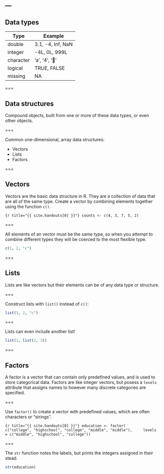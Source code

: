 ---
---

## Data types

| Type      | Example           |
|-----------+-------------------|
| double    | 3.1, -4, Inf, NaN |
| integer   | -4L, 0L, 999L     |
| character | 'a', '4', '👏'     |
| logical   | TRUE, FALSE       |
| missing   | NA                |

===

## Data structures

Compound objects, built from one or more of these data types, or even other objects.

===

Common one-dimensional, array data structures:

- Vectors
- Lists
- Factors

===

## Vectors

Vectors are the basic data structure in R. They are a collection of data that are all of the same type. Create a vector by combining elements together using the function `c()`.

```{r title="{{ site.handouts[0] }}"}
counts <- c(4, 3, 7, 5, 2)
```

===

All elements of an vector must be the same type, so when you attempt to combine different types they will be coerced to the most flexible type. 

```r
c(1, 2, "c")
```

===

## Lists

Lists are like vectors but their elements can be of any data type or structure.

===

Construct lists with `list()` instead of `c()`:

```r
list(1, 2, "c")
```

===

Lists can even include another list! 

```r
list(1, list(2, 3))
```

===

## Factors

A factor is a vector that can contain only predefined values, and is used to
store categorical data. Factors are like integer vectors, but posess a `levels`
attribute that assigns names to however many discrete categories are specified.

===

Use `factor()` to create a vector with predefined values, which are often
characters or "strings".

```{r title="{{ site.handouts[0] }}"}
education <- factor(
    c("college", "highschool", "college", "middle", "middle"),
    levels = c("middle", "highschool", "college"))
```

===

The `str` function notes the labels, but prints the integers assigned in their
stead.

```r
str(education)
```
